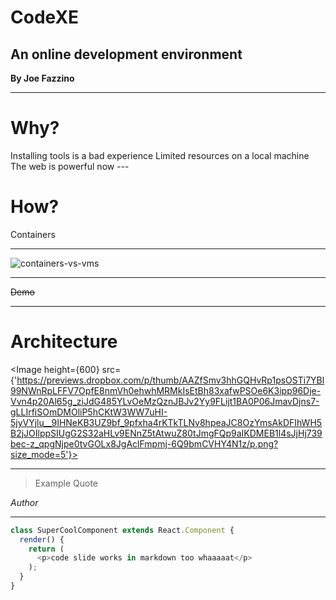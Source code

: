 

# CodeXE
## An online development environment
**By Joe Fazzino**

---
# Why? 
<List>
  <Appear>
    <ListItem>Installing tools is a bad experience</ListItem>
  </Appear>
  <Appear>
    <ListItem>Limited resources on a local machine</ListItem>  
  </Appear>
  <Appear>
    <ListItem>The web is powerful now</ListItem>
  </Appear>
</List>
---

# How?

<Appear>
  <Heading size={2}>Containers</Heading>
</Appear>

---

![containers-vs-vms](https://previews.dropbox.com/p/thumb/AAawShzAut66d0VetDKXOJkX-0LGQ9cIp9bPzQVU9iYks2JrWMPEEYjL3EppHgxuGur52pjx9Xd4QAV0FVZoOoTcdAmhSyZiDaUe1fKTT7jmm5x78t2hX0-cC749w0ygICELLkCAYSIq-_O2RLDUmdDjHMUCAVe6Yz6JAVlhqyzBd4QCQ8hUgVe33k9vipHg-mSU8IPhy0c-BoD3DnuDI5ISQ1VEc77xy1el8wvDEimNndK_-D-S8ftlGW7uY7NMdZjoYvl94j39hUwcLH0QxQAOaqbW3QOYdeIQqieiFm_lC-9Mc3csru8_UdszNZPlrnaJ_gazOY5I4najO-LjUyur/p.png?size_mode=5)

---

<Link href={'http://localhost:3000'} target={'_blank'}>
  <Heading size={1}>
    <S type={'bold'}>
      Demo
    </S>
  </Heading>
</Link>

---

# Architecture

<Image height={600} src={'https://previews.dropbox.com/p/thumb/AAZfSmv3hhGQHvRp1psOSTi7YBl99NWnRpLFFV7OpfE8nmVh0ehwhMRMkIsEtBh83xafwPSOe6K3ipp96Dje-Vvn4p20Al65g_ziJdG485YLvOeMzQznJBJv2Yy9FLijt1BA0P06JmavDjns7-gLLIrfiSOmDMOliP5hCKtW3WW7uHI-5jyVYjlu__9IHNeKB3UZ9bf_9pfxha4rKTkTLNv8hpeaJC8OzYmsAkDFIhWH5B2jJOIlppSIUgG2S32aHLv9ENnZ5tAtwuZ80tJmgFQp9aIKDMEB1l4sJjHj739bec-z_qpgNjpe0tvGOLx8JgAclFmpmj-6Q9bmCVHY4N1z/p.png?size_mode=5'}></Image>

---

> Example Quote

<Cite>Author</Cite>

---

```javascript
class SuperCoolComponent extends React.Component {
  render() {
    return (
      <p>code slide works in markdown too whaaaaat</p>
    );
  }
}
```